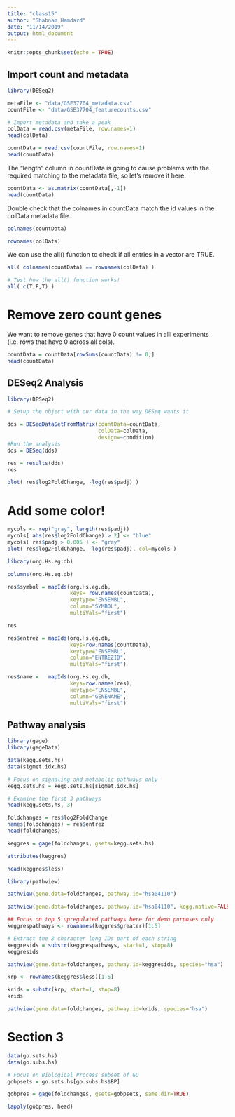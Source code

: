 ```yaml
---
title: "class15"
author: "Shabnam Hamdard"
date: "11/14/2019"
output: html_document
---
```


```r
knitr::opts_chunk$set(echo = TRUE)
```

## Import count and metadata

```r
library(DESeq2)

metaFile <- "data/GSE37704_metadata.csv"
countFile <- "data/GSE37704_featurecounts.csv"

# Import metadata and take a peak
colData = read.csv(metaFile, row.names=1)
head(colData)
```

```r
countData = read.csv(countFile, row.names=1)
head(countData)
```

The "length" column in countData is going to cause problems with the required matching to the metadata file, so let's remove it here.

```r
countData <- as.matrix(countData[,-1])
head(countData)
```

Double check that the colnames in countData match the id values in the colData metadata file.

```r
colnames(countData)
```

```r
rownames(colData)
```

We can use the all() function to check if all entries in a vector are TRUE.
```r
all( colnames(countData) == rownames(colData) )
```

```r
# Test how the all() function works!
all( c(T,F,T) )
```

# Remove zero count genes

We want to remove genes that have 0 count values in alll experiments (i.e. rows that have 0 across all cols).

```r
countData = countData[rowSums(countData) != 0,]
head(countData)
```

## DESeq2 Analysis

```r
library(DESeq2)

# Setup the object with our data in the way DESeq wants it

dds = DESeqDataSetFromMatrix(countData=countData,
                             colData=colData,
                             design=~condition)
#Run the analysis
dds = DESeq(dds)
```

```r
res = results(dds)
res
```

```r
plot( res$log2FoldChange, -log(res$padj) )
```

# Add some color!
```r
mycols <- rep("gray", length(res$padj))
mycols[ abs(res$log2FoldChange) > 2] <- "blue"
mycols[ res$padj > 0.005 ] <- "gray"
plot( res$log2FoldChange, -log(res$padj), col=mycols )
```

```r
library(org.Hs.eg.db)

columns(org.Hs.eg.db)
```

```r
res$symbol = mapIds(org.Hs.eg.db,
                    keys= row.names(countData), 
                    keytype="ENSEMBL",
                    column="SYMBOL",
                    multiVals="first")

res
```

```r
res$entrez = mapIds(org.Hs.eg.db,
                    keys=row.names(countData),
                    keytype="ENSEMBL",
                    column="ENTREZID",
                    multiVals="first")
```

```r
res$name =   mapIds(org.Hs.eg.db,
                    keys=row.names(res),
                    keytype="ENSEMBL",
                    column="GENENAME",
                    multiVals="first")
```

## Pathway analysis

```r
library(gage)
library(gageData)
```

``` r
data(kegg.sets.hs)
data(sigmet.idx.hs)

# Focus on signaling and metabolic pathways only
kegg.sets.hs = kegg.sets.hs[sigmet.idx.hs]

# Examine the first 3 pathways
head(kegg.sets.hs, 3)
```

```r
foldchanges = res$log2FoldChange
names(foldchanges) = res$entrez
head(foldchanges)
```

```r
keggres = gage(foldchanges, gsets=kegg.sets.hs)
```

```r
attributes(keggres)
```

```r
head(keggres$less)
```

```r
library(pathview)

pathview(gene.data=foldchanges, pathway.id="hsa04110")
```

```r
pathview(gene.data=foldchanges, pathway.id="hsa04110", kegg.native=FALSE)
```

```r
## Focus on top 5 upregulated pathways here for demo purposes only
keggrespathways <- rownames(keggres$greater)[1:5]

# Extract the 8 character long IDs part of each string
keggresids = substr(keggrespathways, start=1, stop=8)
keggresids
```

```r
pathview(gene.data=foldchanges, pathway.id=keggresids, species="hsa")
```

```r
krp <- rownames(keggres$less)[1:5]

krids = substr(krp, start=1, stop=8)
krids
```

```r
pathview(gene.data=foldchanges, pathway.id=krids, species="hsa")
```

# Section 3

```r
data(go.sets.hs)
data(go.subs.hs)

# Focus on Biological Process subset of GO
gobpsets = go.sets.hs[go.subs.hs$BP]

gobpres = gage(foldchanges, gsets=gobpsets, same.dir=TRUE)

lapply(gobpres, head)
```

